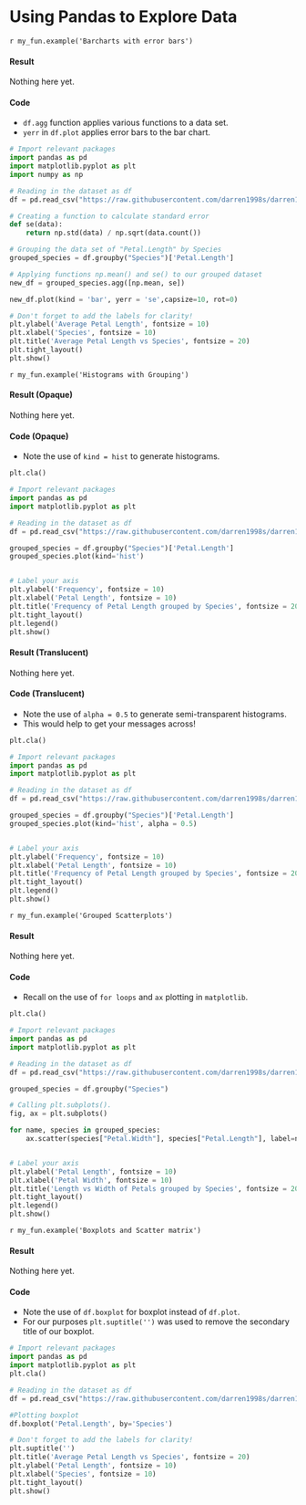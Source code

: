 # Using Pandas to Explore Data

`r my_fun.example('Barcharts with error bars')`

#### Result {-}

Nothing here yet.

#### Code {-}

- `df.agg` function applies various functions to a data set.
- `yerr` in `df.plot` applies error bars to the bar chart.

```python
# Import relevant packages
import pandas as pd
import matplotlib.pyplot as plt
import numpy as np

# Reading in the dataset as df
df = pd.read_csv("https://raw.githubusercontent.com/darren1998s/darren1998s.github.io/main/iris.csv")

# Creating a function to calculate standard error
def se(data):
    return np.std(data) / np.sqrt(data.count())

# Grouping the data set of "Petal.Length" by Species
grouped_species = df.groupby("Species")['Petal.Length']

# Applying functions np.mean() and se() to our grouped dataset
new_df = grouped_species.agg([np.mean, se])

new_df.plot(kind = 'bar', yerr = 'se',capsize=10, rot=0)

# Don't forget to add the labels for clarity!
plt.ylabel('Average Petal Length', fontsize = 10)
plt.xlabel('Species', fontsize = 10)
plt.title('Average Petal Length vs Species', fontsize = 20)
plt.tight_layout()
plt.show()
```

`r my_fun.example('Histograms with Grouping')`

#### Result (Opaque){-}

Nothing here yet.

#### Code (Opaque) {-}

- Note the use of `kind = hist` to generate histograms.

```python
plt.cla()

# Import relevant packages
import pandas as pd
import matplotlib.pyplot as plt

# Reading in the dataset as df
df = pd.read_csv("https://raw.githubusercontent.com/darren1998s/darren1998s.github.io/main/iris.csv")

grouped_species = df.groupby("Species")['Petal.Length']
grouped_species.plot(kind='hist')


# Label your axis
plt.ylabel('Frequency', fontsize = 10)
plt.xlabel('Petal Length', fontsize = 10)
plt.title('Frequency of Petal Length grouped by Species', fontsize = 20)
plt.tight_layout()
plt.legend()
plt.show()
```

#### Result (Translucent){-}

Nothing here yet.

#### Code (Translucent) {-}

- Note the use of `alpha = 0.5` to generate semi-transparent histograms.
- This would help to get your messages across!

```python
plt.cla()

# Import relevant packages
import pandas as pd
import matplotlib.pyplot as plt

# Reading in the dataset as df
df = pd.read_csv("https://raw.githubusercontent.com/darren1998s/darren1998s.github.io/main/iris.csv")

grouped_species = df.groupby("Species")['Petal.Length']
grouped_species.plot(kind='hist', alpha = 0.5)


# Label your axis
plt.ylabel('Frequency', fontsize = 10)
plt.xlabel('Petal Length', fontsize = 10)
plt.title('Frequency of Petal Length grouped by Species', fontsize = 20)
plt.tight_layout()
plt.legend()
plt.show()
```


`r my_fun.example('Grouped Scatterplots')`

#### Result {-}

Nothing here yet.

#### Code {-}

- Recall on the use of `for loops` and `ax` plotting in `matplotlib`.

```python
plt.cla()

# Import relevant packages
import pandas as pd
import matplotlib.pyplot as plt

# Reading in the dataset as df
df = pd.read_csv("https://raw.githubusercontent.com/darren1998s/darren1998s.github.io/main/iris.csv")

grouped_species = df.groupby("Species")

# Calling plt.subplots().
fig, ax = plt.subplots()

for name, species in grouped_species:
    ax.scatter(species["Petal.Width"], species["Petal.Length"], label=name)


# Label your axis
plt.ylabel('Petal Length', fontsize = 10)
plt.xlabel('Petal Width', fontsize = 10)
plt.title('Length vs Width of Petals grouped by Species', fontsize = 20)
plt.tight_layout()
plt.legend()
plt.show()
```

`r my_fun.example('Boxplots and Scatter matrix')`

#### Result {-}

Nothing here yet.

#### Code {-}

- Note the use of `df.boxplot` for boxplot instead of `df.plot`.
- For our purposes `plt.suptitle('')` was used to remove the secondary title of our boxplot.

```python
# Import relevant packages
import pandas as pd
import matplotlib.pyplot as plt
plt.cla()

# Reading in the dataset as df
df = pd.read_csv("https://raw.githubusercontent.com/darren1998s/darren1998s.github.io/main/iris.csv")

#Plotting boxplot
df.boxplot('Petal.Length', by='Species')

# Don't forget to add the labels for clarity!
plt.suptitle('')
plt.title('Average Petal Length vs Species', fontsize = 20)
plt.ylabel('Petal Length', fontsize = 10)
plt.xlabel('Species', fontsize = 10)
plt.tight_layout()
plt.show()
```